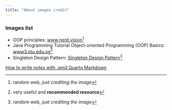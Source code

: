 ```yaml
---
title: "About images credit"
---
```


### Images list

- OOP principles: [www.nerd.vision](https://www.nerd.vision/post/polymorphism-encapsulation-data-abstraction-and-inheritance-in-object-oriented-programming)[^1]
- Java Programming Tutorial Object-oriented Programming (OOP) Basics: [www3.ntu.edu.sg](https://www3.ntu.edu.sg/home/ehchua/programming/java/J3a_OOPBasics.html)[^2]
- Singleton Design Pattern: [Singleton Design Pattern](https://springhow.com/singleton-pattern/)[^1]

[^1]: random web, *just crediting the image*
[^2]: very useful and **recommended resource**
[^3]: interesting web

[How to write notes with .qmd Quarto Markdown](https://quarto.org/docs/authoring/footnotes-and-citations.html#footnotes)

